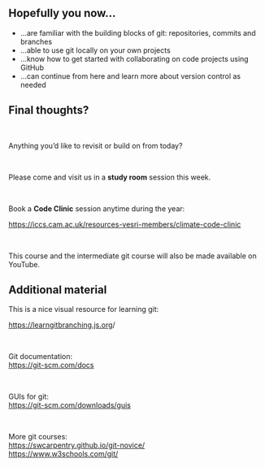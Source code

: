 ## Hopefully you now...

::: {.incremental}
- ...are familiar with the building blocks of git: repositories, commits and branches
- ...able to use git locally on your own projects
- ...know how to get started with collaborating on code projects using GitHub
- ...can continue from here and learn more about version control as needed
:::


## Final thoughts?

<br>

Anything you'd like to revisit or build on from today?

<br>

Please come and visit us in a **study room** session this week. \

<br>

Book a **Code Clinic** session anytime during the year: \

[https://iccs.cam.ac.uk/resources-vesri-members/climate-code-clinic](https://iccs.cam.ac.uk/resources-vesri-members/climate-code-clinic)

<br>

This course and the intermediate git course will also be made available on YouTube.


## Additional material

This is a nice visual resource for learning git: \

[https://learngitbranching.js.org](https://learngitbranching.js.org)/

<br>

Git documentation: \
[https://git-scm.com/docs](https://git-scm.com/docs)

<br>

GUIs for git:\
[https://git-scm.com/downloads/guis](https://git-scm.com/downloads/guis)

<br>

More git courses:\
[https://swcarpentry.github.io/git-novice/](https://swcarpentry.github.io/git-novice/)\
[https://www.w3schools.com/git/](https://www.w3schools.com/git/)
